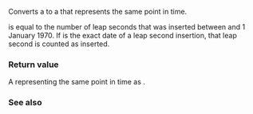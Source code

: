 {{cpp/chrono/utc_clock/title|1=from_sys}}
{{cpp/chrono/utc_clock/navbar}}
{{dcl begin}}
{{dcl|since=c++20|1=
template&lt; class Duration &gt;
static std::chrono::utc_time&lt;std::common_type_t&lt;Duration, std::chrono::seconds&gt;&gt;
    from_sys( const std::chrono::sys_time&lt;Duration&gt;&amp; t );
}}
{{dcl end}}

Converts a {{tt|sys_time}} {{c|t}} to a {{tt|utc_time}} {{tt|u}} that represents the same point in time.

{{c|u.time_since_epoch() - t.time_since_epoch()}} is equal to the number of leap seconds that was inserted between {{c|t}} and 1 January 1970. If {{c|t}} is the exact date of a leap second insertion, that leap second is counted as inserted.

===Return value===
A {{tt|utc_time}} representing the same point in time as {{c|t}}.

===See also===
{{dsc begin}}
{{dsc inc|cpp/chrono/utc_clock/dsc to_sys}}
{{dsc inc|cpp/chrono/dsc clock_cast}}
{{dsc end}}

{{langlinks|es|ja|ru|zh}}